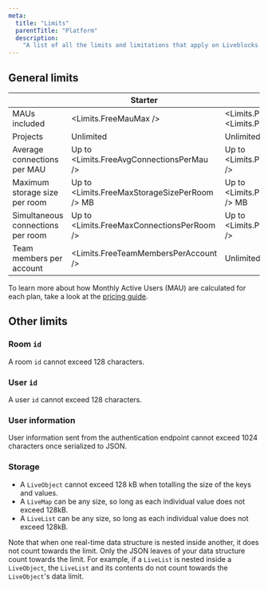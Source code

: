 ```yaml
---
meta:
  title: "Limits"
  parentTitle: "Platform"
  description:
    "A list of all the limits and limitations that apply on Liveblocks."
---
```


## General limits

|                                   | Starter                                       | Pro                                          | Startup                                              | Enterprise |
| --------------------------------- | --------------------------------------------- | -------------------------------------------- | ---------------------------------------------------- | ---------- |
| MAUs included                     | <Limits.FreeMauMax />                         | <Limits.ProMauMin /> to <Limits.ProMauMax /> | <Limits.StartupMauMin /> to <Limits.StartupMauMax /> | Custom     |
| Projects                          | Unlimited                                     | Unlimited                                    | Unlimited                                            | Custom     |
| Average connections per MAU       | Up to <Limits.FreeAvgConnectionsPerMau />     | Up to <Limits.ProAvgConnectionsPerMau />     | Up to <Limits.StartupAvgConnectionsPerMau />         | Custom     |
| Maximum storage size per room     | Up to <Limits.FreeMaxStorageSizePerRoom /> MB | Up to <Limits.ProMaxStorageSizePerRoom /> MB | Up to <Limits.StartupMaxStorageSizePerRoom /> MB     | Custom     |
| Simultaneous connections per room | Up to <Limits.FreeMaxConnectionsPerRoom />    | Up to <Limits.ProMaxConnectionsPerRoom />    | Up to <Limits.StartupMaxConnectionsPerRoom />        | Custom     |
| Team members per account          | <Limits.FreeTeamMembersPerAccount />          | Unlimited                                    | Unlimited                                            | Custom     |

To learn more about how Monthly Active Users (MAU) are calculated for each plan,
take a look at the [pricing guide](/platform/pricing).

## Other limits

### Room `id`

A room `id` cannot exceed 128 characters.

### User `id`

A user `id` cannot exceed 128 characters.

### User information

User information sent from the authentication endpoint cannot exceed 1024
characters once serialized to JSON.

### Storage

- A `LiveObject` cannot exceed 128 kB when totalling the size of the keys and
  values.
- A `LiveMap` can be any size, so long as each individual value does not exceed
  128kB.
- A `LiveList` can be any size, so long as each individual value does not exceed
  128kB.

Note that when one real-time data structure is nested inside another, it does
not count towards the limit. Only the JSON leaves of your data structure count
towards the limit. For example, if a `LiveList` is nested inside a `LiveObject`,
the `LiveList` and its contents do not count towards the `LiveObject`'s data
limit.

